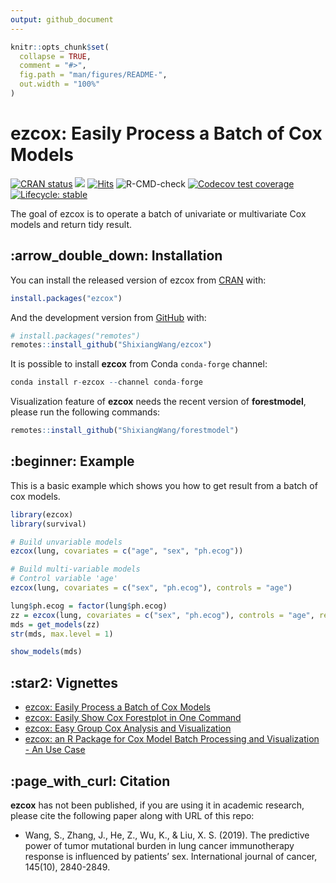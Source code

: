 ```yaml
---
output: github_document
---
```


<!-- README.md is generated from README.Rmd. Please edit that file -->

```r
knitr::opts_chunk$set(
  collapse = TRUE,
  comment = "#>",
  fig.path = "man/figures/README-",
  out.width = "100%"
)
```
# ezcox: Easily Process a Batch of Cox Models

<!-- badges: start -->
[![CRAN status](https://www.r-pkg.org/badges/version/ezcox)](https://CRAN.R-project.org/package=ezcox)
[![](https://cranlogs.r-pkg.org/badges/grand-total/ezcox?color=blue)](https://cran.r-project.org/package=ezcox)
[![Hits](https://hits.seeyoufarm.com/api/count/incr/badge.svg?url=https%3A%2F%2Fgithub.com%2FShixiangWang%2Fezcox&count_bg=%2379C83D&title_bg=%23555555&icon=fandom.svg&icon_color=%23E7E7E7&title=hits&edge_flat=false)](https://hits.seeyoufarm.com)
![R-CMD-check](https://github.com/ShixiangWang/ezcox/workflows/R-CMD-check/badge.svg)
[![Codecov test coverage](https://codecov.io/gh/ShixiangWang/ezcox/branch/master/graph/badge.svg)](https://codecov.io/gh/ShixiangWang/ezcox?branch=master)
[![Lifecycle: stable](https://img.shields.io/badge/lifecycle-stable-brightgreen.svg)](https://lifecycle.r-lib.org/articles/stages.html)
<!-- badges: end -->

The goal of ezcox is to operate a batch of univariate or multivariate Cox models and return tidy result.

## :arrow_double_down: Installation

You can install the released version of ezcox from [CRAN](https://CRAN.R-project.org) with:

```r
install.packages("ezcox")
```

And the development version from [GitHub](https://github.com/) with:

```r
# install.packages("remotes")
remotes::install_github("ShixiangWang/ezcox")
```

It is possible to install **ezcox** from Conda `conda-forge` channel:

```r
conda install r-ezcox --channel conda-forge
```

Visualization feature of **ezcox** needs the recent version of **forestmodel**, please run the following commands:

```r
remotes::install_github("ShixiangWang/forestmodel")
```

## :beginner: Example

This is a basic example which shows you how to get result from a batch of cox models.

```r
library(ezcox)
library(survival)

# Build unvariable models
ezcox(lung, covariates = c("age", "sex", "ph.ecog"))

# Build multi-variable models
# Control variable 'age'
ezcox(lung, covariates = c("sex", "ph.ecog"), controls = "age")
```

```r
lung$ph.ecog = factor(lung$ph.ecog)
zz = ezcox(lung, covariates = c("sex", "ph.ecog"), controls = "age", return_models=TRUE)
mds = get_models(zz)
str(mds, max.level = 1)

show_models(mds)
```


## :star2: Vignettes

- [ezcox: Easily Process a Batch of Cox Models](https://CRAN.R-project.org/package=ezcox/vignettes/ezcox.html)
- [ezcox: Easily Show Cox Forestplot in One Command](https://CRAN.R-project.org/package=ezcox/vignettes/ezforest.html)
- [ezcox: Easy Group Cox Analysis and Visualization](https://CRAN.R-project.org/package=ezcox/vignettes/ezgroup.html)
- [ezcox: an R Package for Cox Model Batch Processing and Visualization - An Use Case](https://shixiangwang.github.io/ezcox-adv-usage/)

## :page_with_curl: Citation

**ezcox** has not been published, if you are using it in academic research,
please cite the following paper along with URL of this repo:

- Wang, S., Zhang, J., He, Z., Wu, K., & Liu, X. S. (2019). The predictive power of tumor mutational burden in lung cancer immunotherapy response is influenced by patients’ sex. International journal of cancer, 145(10), 2840-2849.
